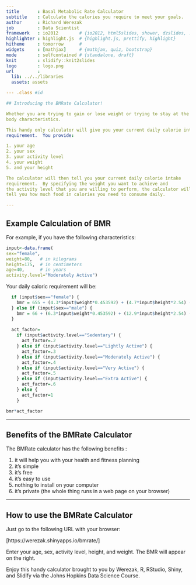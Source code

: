 ```yaml
---
title       : Basal Metabolic Rate Calculator
subtitle    : Calculate the calories you require to meet your goals.
author      : Richard Werezak
job         : Data Scientist
framework   : io2012        # {io2012, html5slides, shower, dzslides, ...}
highlighter : highlight.js  # {highlight.js, prettify, highlight}
hitheme     : tomorrow      # 
widgets     : [mathjax]     # {mathjax, quiz, bootstrap}
mode        : selfcontained # {standalone, draft}
knit        : slidify::knit2slides
logo        : logo.png
url         : 
  lib: ../../libraries
  assets: assets

--- .class #id 

## Introducing the BMRate Calculator!

Whether you are trying to gain or lose weight or trying to stay at the same weight you need to know the amount of energy your body requires given your own current
body characteristics.

This handy only calculator will give you your current daily calorie intake
requirement.  You provide:

1. your age
2. your sex
3. your activity level
4. your weight
5. and your height

The calculator will then tell you your current daily calorie intake
requirement.  By specifying the weight you want to achieve and
the activity level that you are willing to perform, the calculator will
tell you how much food in calories you need to consume daily.

---
```


## Example Calculation of BMR

For example, if you have the following characteristics:

```r
input<-data.frame(
sex="female",
weight=80,   # in kilograms
height=175,  # in centimeters
age=40,      # in years
activity.level="Moderately Active")
```

Your daily caloric requirement will be:

```r
  if (input$sex=="female") {
    bmr = 655 + (4.3*input$weight*0.453592) + (4.7*input$height*2.54) - (4.7*input$age)
  } else if (input$sex=="male") {
    bmr = 66 + (6.3*input$weight*0.453592) + (12.9*input$height*2.54) - (6.8*input$age) 
  } 
  
  act_factor=
    if (input$activity.level=="Sedentary") {
      act_factor=.2
    } else if (input$activity.level=="Lightly Active") {
      act_factor=.3
    } else if (input$activity.level=="Moderately Active") {
      act_factor=.4
    } else if (input$activity.level=="Very Active") {
      act_factor=.5
    } else if (input$activity.level=="Extra Active") {
      act_factor=.6
    } else {
      act_factor=1
    }

bmr*act_factor
```

---

## Benefits of the BMRate Calculator

The BMRate calculator has the following benefits :

1. it will help you with your health and fitness planning
2. it's simple
3. it's free
4. it's easy to use
5. nothing to install on your computer
6. it's private (the whole thing runs in a web page on your browser)

---

## How to use the BMRate Calculator

Just go to the following URL with your browser:

[https://werezak.shinyapps.io/bmrate/]

Enter your age, sex, activity level, height, and weight. The BMR will appear on the right. 

Enjoy this handy calculator brought to you by Werezak, R, RStudio, Shiny, and Slidify via the Johns Hopkins Data Science Course.



